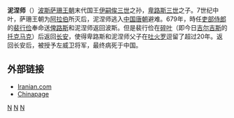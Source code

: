 {{nofootnotes|time=2010-11-02T10:50:03+00:00}}
'''泥涅师'''（{{lang-fa|نرسﻴﻪ}}）[[波斯|波斯]][[萨珊王朝|萨珊王朝]]末代国王[[伊嗣俟三世|伊嗣俟三世]]之孙，[[卑路斯三世|卑路斯三世]]之子。7世纪中叶，萨珊王朝为[[阿拉伯|阿拉伯]]所灭后，泥涅师逃入[[中国|中国]][[唐朝|唐朝]]避难。679年，時任[[吏部侍郎|吏部侍郎]]的[[裴行俭|裴行俭]]奉命送[[俾路斯|俾路斯]]和泥涅师返回波斯。但是裴行俭在[[碎叶|碎叶]]（即今日[[吉尔吉斯斯坦|吉尔吉斯]]的[[托克马克|托克马克]]）后返回[[长安|长安]]，使得卑路斯和泥涅师父子在[[吐火罗|吐火罗]]逗留了超过20年。返回长安后，被授予左威卫将军，最终病死于中国。
==外部链接==
*[http://www.iranian.com/History/2000/August/China/ Iranian.com] {{Wayback|url=http://www.iranian.com/History/2000/August/China/ |date=20070211160356 }}
*[http://www.chinapage.com/minority/iran.html Chinapage] {{Wayback|url=http://www.chinapage.com/minority/iran.html |date=20160303192315 }}

{{薩珊王朝統治者}}
{{China-mil-bio-stub}}
[[Category:波斯人|N]]
[[Category:薩珊王朝|N]]
[[Category:唐朝軍事人物|N]]